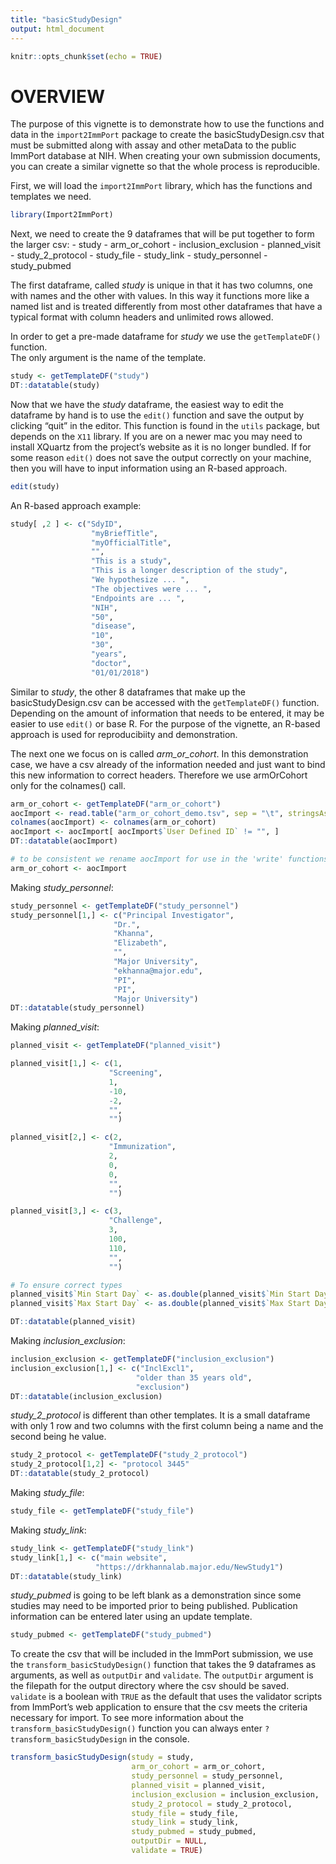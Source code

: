```yaml
---
title: "basicStudyDesign"
output: html_document
---
```


```r
knitr::opts_chunk$set(echo = TRUE)
```
# OVERVIEW
The purpose of this vignette is to demonstrate how to use the functions and data in the 
`import2ImmPort` package to create the basicStudyDesign.csv that must be submitted along 
with assay and other metaData to the public ImmPort database at NIH.  When creating your own
submission documents, you can create a similar vignette so that the whole process is 
reproducible.

First, we will load the `import2ImmPort` library, which has the functions and templates we need.

```r
library(Import2ImmPort)
```

Next, we need to create the 9 dataframes that will be put together to form the larger csv:
- study
- arm_or_cohort
- inclusion_exclusion
- planned_visit
- study_2_protocol
- study_file
- study_link
- study_personnel
- study_pubmed

The first dataframe, called *study* is unique in that it has two columns, one with names 
and the other with values.  In this way it functions more like a named list and is treated 
differently from most other dataframes that have a typical format with column headers and 
unlimited rows allowed.

In order to get a pre-made dataframe for *study* we use the `getTemplateDF()` function.  
The only argument is the name of the template.

```r
study <- getTemplateDF("study")
DT::datatable(study)
```

Now that we have the *study* dataframe, the easiest way to edit the dataframe by hand is to 
use the `edit()` function and save the output by clicking "quit" in the editor.  This function 
is found in the `utils` package, but depends on the `X11` library.  If you are on a newer mac 
you may need to install XQuartz from the project's website as it is no longer bundled.  If for 
some reason `edit()` does not save the output correctly on your machine, then you will have to 
input information using an R-based approach.

```r
edit(study)
```

An R-based approach example:

```r
study[ ,2 ] <- c("SdyID",
                  "myBriefTitle",
                  "myOfficialTitle",
                  "",
                  "This is a study",
                  "This is a longer description of the study",
                  "We hypothesize ... ",
                  "The objectives were ... ",
                  "Endpoints are ... ",
                  "NIH",
                  "50",
                  "disease",
                  "10",
                  "30",
                  "years",
                  "doctor",
                  "01/01/2018")
```

Similar to *study*, the other 8 dataframes that make up the basicStudyDesign.csv can be accessed 
with the `getTemplateDF()` function.  Depending on the amount of information that needs to be entered,
it may be easier to use `edit()` or base R.  For the purpose of the vignette, an R-based approach is used
for reproducibiity and demonstration.

The next one we focus on is called *arm_or_cohort*. In this
demonstration case, we have a csv already of the information needed and just want to bind this
new information to correct headers.  Therefore we use armOrCohort only for the colnames() call.

```r
arm_or_cohort <- getTemplateDF("arm_or_cohort")
aocImport <- read.table("arm_or_cohort_demo.tsv", sep = "\t", stringsAsFactors = FALSE)
colnames(aocImport) <- colnames(arm_or_cohort)
aocImport <- aocImport[ aocImport$`User Defined ID` != "", ]
DT::datatable(aocImport)

# to be consistent we rename aocImport for use in the 'write' functions later
arm_or_cohort <- aocImport
```

Making *study_personnel*:

```r
study_personnel <- getTemplateDF("study_personnel")
study_personnel[1,] <- c("Principal Investigator",
                       "Dr.",
                       "Khanna",
                       "Elizabeth",
                       "",
                       "Major University",
                       "ekhanna@major.edu",
                       "PI",
                       "PI",
                       "Major University")
DT::datatable(study_personnel)
```

Making *planned_visit*:

```r
planned_visit <- getTemplateDF("planned_visit")

planned_visit[1,] <- c(1,
                      "Screening",
                      1,
                      -10,
                      -2,
                      "",
                      "")

planned_visit[2,] <- c(2,
                      "Immunization",
                      2,
                      0,
                      0,
                      "",
                      "")

planned_visit[3,] <- c(3,
                      "Challenge",
                      3,
                      100,
                      110,
                      "",
                      "")

# To ensure correct types
planned_visit$`Min Start Day` <- as.double(planned_visit$`Min Start Day`)
planned_visit$`Max Start Day` <- as.double(planned_visit$`Max Start Day`)

DT::datatable(planned_visit)
```

Making *inclusion_exclusion*: 

```r
inclusion_exclusion <- getTemplateDF("inclusion_exclusion")
inclusion_exclusion[1,] <- c("InclExcl1",
                            "older than 35 years old",
                            "exclusion")
DT::datatable(inclusion_exclusion)
```

*study_2_protocol* is different than other templates.  It is a small dataframe with only 1 row and two columns
with the first column being a name and the second being he value.  

```r
study_2_protocol <- getTemplateDF("study_2_protocol")
study_2_protocol[1,2] <- "protocol 3445"
DT::datatable(study_2_protocol)
```

Making *study_file*:

```r
study_file <- getTemplateDF("study_file")
```

Making *study_link*:

```r
study_link <- getTemplateDF("study_link")
study_link[1,] <- c("main website",
                   "https://drkhannalab.major.edu/NewStudy1")
DT::datatable(study_link)
```

*study_pubmed* is going to be left blank as a demonstration since some studies may need to be 
imported prior to being published.  Publication information can be entered later using an update
template.

```r
study_pubmed <- getTemplateDF("study_pubmed")
```

To create the csv that will be included in the ImmPort submission, we use the `transform_basicStudyDesign()` function that takes the 9 dataframes as arguments, as well as 
`outputDir` and `validate`.  The `outputDir` argument is the filepath for the output directory 
where the csv should be saved.  `validate` is a boolean with `TRUE` as the default that uses the
validator scripts from ImmPort's web application to ensure that the csv meets the criteria 
necessary for import.  To see more information about the `transform_basicStudyDesign()` function 
you can always enter `?transform_basicStudyDesign` in the console.

```r
transform_basicStudyDesign(study = study,
                           arm_or_cohort = arm_or_cohort,
                           study_personnel = study_personnel,
                           planned_visit = planned_visit,
                           inclusion_exclusion = inclusion_exclusion,
                           study_2_protocol = study_2_protocol,
                           study_file = study_file,
                           study_link = study_link,
                           study_pubmed = study_pubmed,
                           outputDir = NULL,
                           validate = TRUE)
```



